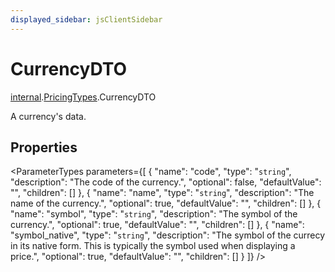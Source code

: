 ```yaml
---
displayed_sidebar: jsClientSidebar
---
```



# CurrencyDTO

[internal](../../internal/modules/admin_discounts.internal.internal-1.mdx).[PricingTypes](../../internal-1/modules/admin_discounts.internal.internal-1.PricingTypes.mdx).CurrencyDTO

A currency's data.

## Properties

<ParameterTypes parameters={[
  {
    "name": "code",
    "type": "`string`",
    "description": "The code of the currency.",
    "optional": false,
    "defaultValue": "",
    "children": []
  },
  {
    "name": "name",
    "type": "`string`",
    "description": "The name of the currency.",
    "optional": true,
    "defaultValue": "",
    "children": []
  },
  {
    "name": "symbol",
    "type": "`string`",
    "description": "The symbol of the currency.",
    "optional": true,
    "defaultValue": "",
    "children": []
  },
  {
    "name": "symbol_native",
    "type": "`string`",
    "description": "The symbol of the currecy in its native form. This is typically the symbol used when displaying a price.",
    "optional": true,
    "defaultValue": "",
    "children": []
  }
]} />
